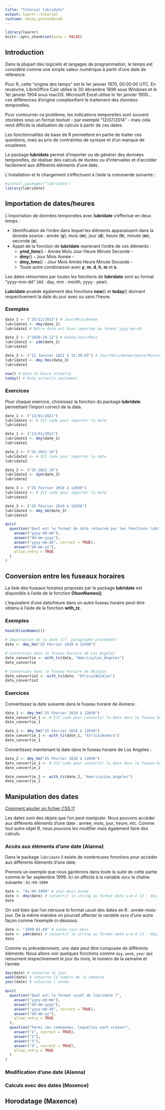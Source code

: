 ```yaml
---
title: "Tutorial lubridate"
output: learnr::tutorial
runtime: shiny_prerendered
---
```


```r
library(learnr)
knitr::opts_chunk$set(echo = FALSE)
```

## Introduction

Dans la plupart des logiciels et langages de programmation, le temps est considéré comme une simple valeur numérique à partir d'une date de référence.

Pour R, cette "origine des temps" est le 1er janvier 1970, 00:00:00 UTC. En revanche, LibreOffice Calc utilise le 30 décembre 1899 sous Windows et le 1er janvier 1904 sous macOS. Microsoft Excel utilise le 1er janvier 1900... ces différences d'origine complexifient le traitement des données temporelles.

Pour contourner ce problème, les indications temporelles sont souvent stockées sous un format textuel - par exemple "12/07/2014" - mais cela rend difficile la réalisation de calculs à partir de ces dates.

Les fonctionnalités de base de R permettent en partie de traiter ces questions, mais au prix de contraintes de syntaxe et d'un manque de souplesse.

Le package **lubridate** permet d'importer ou de générer des données temporelles, de réaliser des calculs de durées ou d'intervalles et d'accéder facilement aux différents éléments d'une date.

L'installation et le chargement s'effectuent à l'aide la commande suivante :

```r
#install.packages("lubridate")
library(lubridate)
```

## Importation de dates/heures

L'importation de données temporelles avec **lubridate** s'effectue en deux temps :

* Identification de l'ordre dans lequel les éléments apparaissent dans la donnée source : année (**y**), mois (**m**), jour (**d**), heure (**h**), minute (**m**), seconde (**s**).
* Appel de la fonction de **lubridate** reprenant l'ordre de ces éléments : 
  + **ymd_hms**() - Année Mois Jour Heure Minute Seconde -
  + **dmy**() - Jour Mois Année -
  + **dmy_hms**() - Jour Mois Année Heure Minute Seconde -
  + Toute autre combinaison avec **y**, **m**, **d**, **h**, **m** et **s**.
  
Les dates retournées par toutes les fonctions de **lubridate** sont au format "yyyy-mm-dd" (dd : day, mm : month, yyyy : year).
  
**Lubridate** posède également des fonctions **now**() et **today**() donnant respectivement la date du jour avec ou sans l'heure.

### Exemples

```r
date_1 <- ("25/12/2015") # Jour/Mois/Année
lubridate1 <- dmy(date_1)
lubridate1 # Notre date est bien importée au format yyyy-mm-dd

date_2 <- ("2020-24-12") # Année/Jour/Mois
lubridate2 <- ydm(date_2)
lubridate2

date_3 <- ("12 Janvier 2021 à 15:30:05") # Jour/Mois/Année/Heure/Minute/Seconde
lubridate3 <- dmy_hms(date_3)
lubridate3

now() # Date et heure actuelle
today() # Date actuelle seulement
```

### Exercices 

Pour chaque exercice, choisissez la fonction du package **lubridate** permettant l'import correct de la date. 

```r
date_1 <- ("13/01/2021")
lubridate1 <- # ICI code pour importer la date
lubridate1
```
```r
date_1 <- ("13/01/2021")
lubridate1 <- dmy(date_1)
lubridate1
```
```r
date_2 <- ("25-2021-10")
lubridate2 <- # ICI code pour importer la date
lubridate2
```
```r
date_2 <- ("25-2021-10")
lubridate2 <- dym(date_2)
lubridate2
```
```r
date_3 <- ("25 Février 2018 à 12H30")
lubridate3 <- # ICI code pour importer la date
lubridate3
```
```r
date_3 <- ("25 Février 2018 à 12H30")
lubridate3 <- dmy_hm(date_3)
lubridate3
```

```r
quiz(
  question("Quel est le format de date retourné par les fonctions lubridate ?",
    answer("yyyy-dd-mm"),
    answer("dd-mm-yyyy"),
    answer("yyyy-mm-dd", correct = TRUE),
    answer("dd-mm-yy"),
    allow_retry = TRUE
  )
)
```

## Conversion entre les fuseaux horaires

La liste des fuseaux horaires proposés par le package **lubridate** est disponible à l'aide de la fonction **OlsonNames()**.

L'équivalent d'une date/heure dans un autre fuseau horaire peut-être obtenu à l'aide de la fonction **with_tz**.

### Exemples

```r
head(OlsonNames())
```

```r
# Importation de la date (Cf. paragraphe précédent)
date <- dmy_hm("25 Février 2018 à 12H30")

# Conversion dans le fuseau horaire de Los Angeles
date_convertie <- with_tz(date, "America/Los_Angeles")
date_convertie

# Conversion dans le fuseau horaire de Abidjan
date_convertie2 <- with_tz(date, "Africa/Abidjan")
date_convertie2
```

### Exercices
Convertissez la date suivante dans le fuseau horaire de Asmera :
```r
date_1 <- dmy_hm("25 Février 2018 à 12H30")
date_convertie_1 <- # ICI code pour convertir la date dans le fuseau horaire de Asmera
date_convertie_1
```
```r
date_1 <- dmy_hm("25 Février 2018 à 12H30")
date_convertie_1 <- with_tz(date_1, "Africa/Asmera")
date_convertie_1
```
Convertissez maintenant la date dans le fuseau horaire de Los Angeles :
```r
date_2 <- dmy_hm("25 Février 2018 à 12H30")
date_convertie_2 <- # ICI code pour convertir la date dans le fuseau horaire de Los Angeles
date_convertie_2
```
```r
date_convertie_2 <- with_tz(date_2, "America/Los_Angeles")
date_convertie_2
```

## Manipulation des dates 

[Comment ajouter un fichier CSS !? ](https://education.rstudio.com/blog/2020/05/learnr-for-remote/#2-customized-hints-and-solutions)

Les dates sont des objets que l'on peut manipuler. Nous pouvons accèder aux différents éléments d'une date : année, mois, jour, heure, etc. Comme tout autre objet R, nous pouvons les modifier mais également faire des calculs.

### Accès aux éléments d'une date (Alanna)
Dans le package `lubridate` il existe de nombreuses fonctions pour accéder aux différents éléments d'une date.

Prenons un exemple que nous garderons dans toute la suite de cette partie comme le 1er septembre 1999. Ici on affecte à la variable `date` la chaîne suivante : `01-09-1999`
```r
date <- "01-09-1999" # jour-mois-année
date <- dmy(date) # convertit le string au format date y-m-d (d : day, m : month, y : year)
date
```

On voit bien que l'on retrouve le format usuel des dates en R : année-mois-jour. De la même manière on pourrait affecter la variable `date` d'une autre façon comme l'exemple ci-dessous.

```r
date <- "1999-01-09" # année-jour-mois
date <- ydm(date) # convertit le string au format date y-m-d (d : day, m : month, y : year)
date
```

Comme vu précedemment, une date peut être composée de différents éléments. Nous allons voir quelques fonctions comme `day`, `week`, `year` qui retournent respectivement le jour du mois, le numéro de la semaine et l'année
```r
day(date) # retourne le jour
week(date) # retourne le numéro de la semaine
year(date) # retourne l'année
```

```r
quiz(
  question("Quel est le format usuel de lubridate ?",
    answer("yyyy-dd-mm"),
    answer("dd-mm-yyyy"),
    answer("yyyy-mm-dd", correct = TRUE),
    answer("dd-mm-yy"),
    allow_retry = TRUE
  ),
  question("Parmi ces commandes, lequelles sont vraies?",
    answer("1", correct = TRUE),
    answer("2"),
    answer("3"),
    answer("4", correct = TRUE),
    allow_retry = TRUE
  )
)
```

### Modification d'une date (Alanna)


### Calculs avec des dates (Maxence)

## Horodatage (Maxence)
